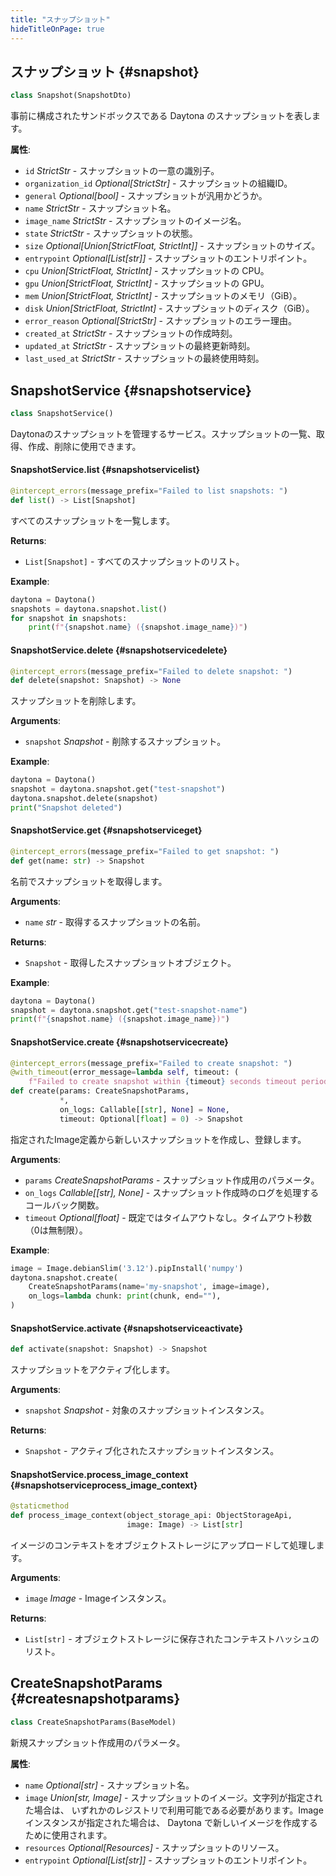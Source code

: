 ```yaml
---
title: "スナップショット"
hideTitleOnPage: true
---
```


## スナップショット \{#snapshot\}

```python
class Snapshot(SnapshotDto)
```

事前に構成されたサンドボックスである Daytona のスナップショットを表します。

**属性**:

* `id` *StrictStr* - スナップショットの一意の識別子。
* `organization_id` *Optional[StrictStr]* - スナップショットの組織ID。
* `general` *Optional[bool]* - スナップショットが汎用かどうか。
* `name` *StrictStr* - スナップショット名。
* `image_name` *StrictStr* - スナップショットのイメージ名。
* `state` *StrictStr* - スナップショットの状態。
* `size` *Optional[Union[StrictFloat, StrictInt]]* - スナップショットのサイズ。
* `entrypoint` *Optional[List[str]]* - スナップショットのエントリポイント。
* `cpu` *Union[StrictFloat, StrictInt]* - スナップショットの CPU。
* `gpu` *Union[StrictFloat, StrictInt]* - スナップショットの GPU。
* `mem` *Union[StrictFloat, StrictInt]* - スナップショットのメモリ（GiB）。
* `disk` *Union[StrictFloat, StrictInt]* - スナップショットのディスク（GiB）。
* `error_reason` *Optional[StrictStr]* - スナップショットのエラー理由。
* `created_at` *StrictStr* - スナップショットの作成時刻。
* `updated_at` *StrictStr* - スナップショットの最終更新時刻。
* `last_used_at` *StrictStr* - スナップショットの最終使用時刻。

## SnapshotService \{#snapshotservice\}

```python
class SnapshotService()
```

Daytonaのスナップショットを管理するサービス。スナップショットの一覧、取得、作成、削除に使用できます。

#### SnapshotService.list \{#snapshotservicelist\}

```python
@intercept_errors(message_prefix="Failed to list snapshots: ")
def list() -> List[Snapshot]
```

すべてのスナップショットを一覧します。

**Returns**:

* `List[Snapshot]` - すべてのスナップショットのリスト。

**Example**:

```python
daytona = Daytona()
snapshots = daytona.snapshot.list()
for snapshot in snapshots:
    print(f"{snapshot.name} ({snapshot.image_name})")
```

#### SnapshotService.delete \{#snapshotservicedelete\}

```python
@intercept_errors(message_prefix="Failed to delete snapshot: ")
def delete(snapshot: Snapshot) -> None
```

スナップショットを削除します。

**Arguments**:

* `snapshot` *Snapshot* - 削除するスナップショット。

**Example**:

```python
daytona = Daytona()
snapshot = daytona.snapshot.get("test-snapshot")
daytona.snapshot.delete(snapshot)
print("Snapshot deleted")
```

#### SnapshotService.get \{#snapshotserviceget\}

```python
@intercept_errors(message_prefix="Failed to get snapshot: ")
def get(name: str) -> Snapshot
```

名前でスナップショットを取得します。

**Arguments**:

* `name` *str* - 取得するスナップショットの名前。

**Returns**:

* `Snapshot` - 取得したスナップショットオブジェクト。

**Example**:

```python
daytona = Daytona()
snapshot = daytona.snapshot.get("test-snapshot-name")
print(f"{snapshot.name} ({snapshot.image_name})")
```

#### SnapshotService.create \{#snapshotservicecreate\}

```python
@intercept_errors(message_prefix="Failed to create snapshot: ")
@with_timeout(error_message=lambda self, timeout: (
    f"Failed to create snapshot within {timeout} seconds timeout period."))
def create(params: CreateSnapshotParams,
           *,
           on_logs: Callable[[str], None] = None,
           timeout: Optional[float] = 0) -> Snapshot
```

指定されたImage定義から新しいスナップショットを作成し、登録します。

**Arguments**:

* `params` *CreateSnapshotParams* - スナップショット作成用のパラメータ。
* `on_logs` *Callable[[str], None]* - スナップショット作成時のログを処理するコールバック関数。
* `timeout` *Optional[float]* - 既定ではタイムアウトなし。タイムアウト秒数（0は無制限）。

**Example**:

```python
image = Image.debianSlim('3.12').pipInstall('numpy')
daytona.snapshot.create(
    CreateSnapshotParams(name='my-snapshot', image=image),
    on_logs=lambda chunk: print(chunk, end=""),
)
```

#### SnapshotService.activate \{#snapshotserviceactivate\}

```python
def activate(snapshot: Snapshot) -> Snapshot
```

スナップショットをアクティブ化します。

**Arguments**:

* `snapshot` *Snapshot* - 対象のスナップショットインスタンス。

**Returns**:

* `Snapshot` - アクティブ化されたスナップショットインスタンス。

#### SnapshotService.process_image_context \{#snapshotserviceprocess_image_context\}

```python
@staticmethod
def process_image_context(object_storage_api: ObjectStorageApi,
                          image: Image) -> List[str]
```

イメージのコンテキストをオブジェクトストレージにアップロードして処理します。

**Arguments**:

* `image` *Image* - Imageインスタンス。

**Returns**:

* `List[str]` - オブジェクトストレージに保存されたコンテキストハッシュのリスト。

## CreateSnapshotParams \{#createsnapshotparams\}

```python
class CreateSnapshotParams(BaseModel)
```

新規スナップショット作成用のパラメータ。

**属性**:

* `name` *Optional[str]* - スナップショット名。
* `image` *Union[str, Image]* - スナップショットのイメージ。文字列が指定された場合は、
  いずれかのレジストリで利用可能である必要があります。Image インスタンスが指定された場合は、
  Daytona で新しいイメージを作成するために使用されます。
* `resources` *Optional[Resources]* - スナップショットのリソース。
* `entrypoint` *Optional[List[str]]* - スナップショットのエントリポイント。
